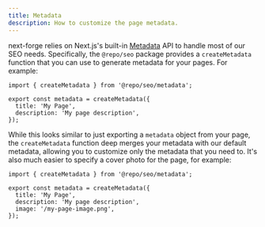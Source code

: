 ```yaml
---
title: Metadata
description: How to customize the page metadata.
---
```


next-forge relies on Next.js's built-in [Metadata](https://nextjs.org/docs/app/building-your-application/optimizing/metadata) API to handle most of our SEO needs. Specifically, the `@repo/seo` package provides a `createMetadata` function that you can use to generate metadata for your pages. For example:

```tsx title="page.tsx"
import { createMetadata } from '@repo/seo/metadata';

export const metadata = createMetadata({
  title: 'My Page',
  description: 'My page description',
});
```

While this looks similar to just exporting a `metadata` object from your page, the `createMetadata` function deep merges your metadata with our default metadata, allowing you to customize only the metadata that you need to. It's also much easier to specify a cover photo for the page, for example:

```tsx title="page.tsx {6}"
import { createMetadata } from '@repo/seo/metadata';

export const metadata = createMetadata({
  title: 'My Page',
  description: 'My page description',
  image: '/my-page-image.png',
});
```
